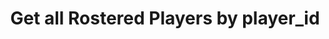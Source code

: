 ---
title: Get all Rostered Players by player_id
openapi: get /players/getAllRostered/{league_id}/player_id
---